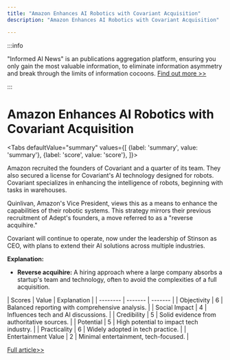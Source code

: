 ```yaml
---
title: "Amazon Enhances AI Robotics with Covariant Acquisition"
description: "Amazon Enhances AI Robotics with Covariant Acquisition"

---
```



:::info

"Informed AI News" is an publications aggregation platform, ensuring you only gain the most valuable information, to eliminate information asymmetry and break through the limits of information cocoons.  [Find out more >>](/)

:::

# Amazon Enhances AI Robotics with Covariant Acquisition


<Tabs
	defaultValue="summary"
	values={[
	{label: 'summary', value: 'summary'},
	{label: 'score', value: 'score'},
]}>
<TabItem value="summary">


Amazon recruited the founders of Covariant and a quarter of its team. They also secured a license for Covariant's AI technology designed for robots. Covariant specializes in enhancing the intelligence of robots, beginning with tasks in warehouses.

Quinlivan, Amazon's Vice President, views this as a means to enhance the capabilities of their robotic systems. This strategy mirrors their previous recruitment of Adept's founders, a move referred to as a "reverse acquihire."

Covariant will continue to operate, now under the leadership of Stinson as CEO, with plans to extend their AI solutions across multiple industries.

**Explanation:**
- **Reverse acquihire:** A hiring approach where a large company absorbs a startup's team and technology, often to avoid the complexities of a full acquisition.
</TabItem>
<TabItem value="score">
	| Scores     | Value   | Explanation |
	| -------- | ------- | ------- |
	| Objectivity  | 6    | Balanced reporting with comprehensive analysis.    |
	| Social Impact | 4     | Influences tech and AI discussions.    |
	| Credibility    | 5    | Solid evidence from authoritative sources.    |
	| Potential    | 5    | High potential to impact tech industry.    |
	| Practicality    | 6    | Widely adopted in tech practice.    |
	| Entertainment Value    | 2    | Minimal entertainment, tech-focused.    |
</TabItem>
</Tabs>

[Full article>>](https://techcrunch.com/2024/08/31/amazon-hires-the-founders-of-robotics-ai-startup-covariant/)
